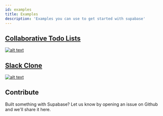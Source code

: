 ```yaml
---
id: examples
title: Examples
description: 'Examples you can use to get started with supabase'
---
```


## [Collaborative Todo Lists](https://todo-zeta.now.sh/) 

[![alt text](https://dev-to-uploads.s3.amazonaws.com/i/n48hnd9zl78a0uq68xak.png "Todo Example")](https://todo-zeta.now.sh/)

## [Slack Clone](https://github.com/supabase/supabase/tree/master/examples/slack-clone) 

[![alt text](https://camo.githubusercontent.com/2e235d7ebd21ad7ab2b6057553ddcd0084bf3979/68747470733a2f2f6d656469612e67697068792e636f6d2f6d656469612f4a3037553869626c4a686c4b44715a4f78562f67697068792e676966 "Slack Clone Example")](https://github.com/supabase/supabase/tree/master/examples/slack-clone)

## Contribute

Built something with Supabase? Let us know by opening an issue on Github and we'll share it here.
